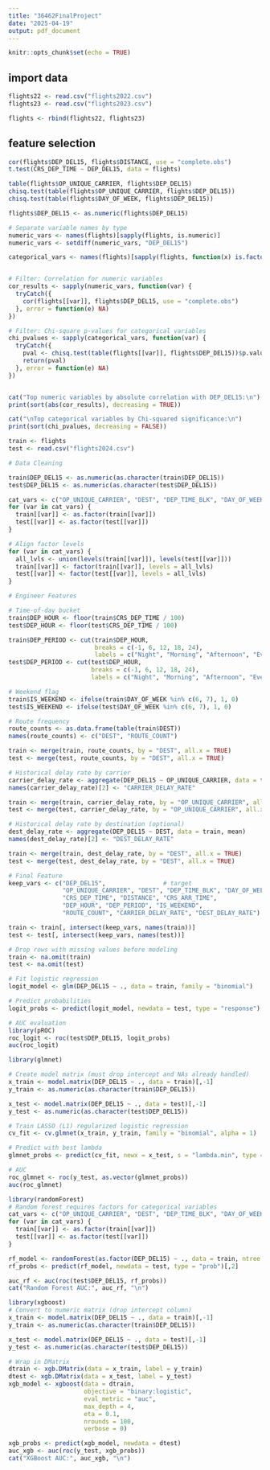 ```yaml
---
title: "36462FinalProject"
date: "2025-04-19"
output: pdf_document
---
```


```r
knitr::opts_chunk$set(echo = TRUE)
```

## import data
```r
flights22 <- read.csv("flights2022.csv")
flights23 <- read.csv("flights2023.csv")

flights <- rbind(flights22, flights23)
```

## feature selection
```r
cor(flights$DEP_DEL15, flights$DISTANCE, use = "complete.obs")
t.test(CRS_DEP_TIME ~ DEP_DEL15, data = flights)
```

```r
table(flights$OP_UNIQUE_CARRIER, flights$DEP_DEL15)
chisq.test(table(flights$OP_UNIQUE_CARRIER, flights$DEP_DEL15))
chisq.test(table(flights$DAY_OF_WEEK, flights$DEP_DEL15))
```

```r
flights$DEP_DEL15 <- as.numeric(flights$DEP_DEL15)

# Separate variable names by type
numeric_vars <- names(flights)[sapply(flights, is.numeric)]
numeric_vars <- setdiff(numeric_vars, "DEP_DEL15") 

categorical_vars <- names(flights)[sapply(flights, function(x) is.factor(x) || is.character(x))]


# Filter: Correlation for numeric variables
cor_results <- sapply(numeric_vars, function(var) {
  tryCatch({
    cor(flights[[var]], flights$DEP_DEL15, use = "complete.obs")
  }, error = function(e) NA)
})

# Filter: Chi-square p-values for categorical variables
chi_pvalues <- sapply(categorical_vars, function(var) {
  tryCatch({
    pval <- chisq.test(table(flights[[var]], flights$DEP_DEL15))$p.value
    return(pval)
  }, error = function(e) NA)
})


cat("Top numeric variables by absolute correlation with DEP_DEL15:\n")
print(sort(abs(cor_results), decreasing = TRUE))

cat("\nTop categorical variables by Chi-squared significance:\n")
print(sort(chi_pvalues, decreasing = FALSE))
```



```r
train <- flights
test <- read.csv("flights2024.csv")

# Data Cleaning

train$DEP_DEL15 <- as.numeric(as.character(train$DEP_DEL15))
test$DEP_DEL15 <- as.numeric(as.character(test$DEP_DEL15))

cat_vars <- c("OP_UNIQUE_CARRIER", "DEST", "DEP_TIME_BLK", "DAY_OF_WEEK", "MONTH")
for (var in cat_vars) {
  train[[var]] <- as.factor(train[[var]])
  test[[var]] <- as.factor(test[[var]])
}

# Align factor levels
for (var in cat_vars) {
  all_lvls <- union(levels(train[[var]]), levels(test[[var]]))
  train[[var]] <- factor(train[[var]], levels = all_lvls)
  test[[var]] <- factor(test[[var]], levels = all_lvls)
}

# Engineer Features

# Time-of-day bucket
train$DEP_HOUR <- floor(train$CRS_DEP_TIME / 100)
test$DEP_HOUR <- floor(test$CRS_DEP_TIME / 100)

train$DEP_PERIOD <- cut(train$DEP_HOUR,
                        breaks = c(-1, 6, 12, 18, 24),
                        labels = c("Night", "Morning", "Afternoon", "Evening"))
test$DEP_PERIOD <- cut(test$DEP_HOUR,
                       breaks = c(-1, 6, 12, 18, 24),
                       labels = c("Night", "Morning", "Afternoon", "Evening"))

# Weekend flag
train$IS_WEEKEND <- ifelse(train$DAY_OF_WEEK %in% c(6, 7), 1, 0)
test$IS_WEEKEND <- ifelse(test$DAY_OF_WEEK %in% c(6, 7), 1, 0)

# Route frequency
route_counts <- as.data.frame(table(train$DEST))
names(route_counts) <- c("DEST", "ROUTE_COUNT")

train <- merge(train, route_counts, by = "DEST", all.x = TRUE)
test <- merge(test, route_counts, by = "DEST", all.x = TRUE)

# Historical delay rate by carrier
carrier_delay_rate <- aggregate(DEP_DEL15 ~ OP_UNIQUE_CARRIER, data = train, mean)
names(carrier_delay_rate)[2] <- "CARRIER_DELAY_RATE"

train <- merge(train, carrier_delay_rate, by = "OP_UNIQUE_CARRIER", all.x = TRUE)
test <- merge(test, carrier_delay_rate, by = "OP_UNIQUE_CARRIER", all.x = TRUE)

# Historical delay rate by destination (optional)
dest_delay_rate <- aggregate(DEP_DEL15 ~ DEST, data = train, mean)
names(dest_delay_rate)[2] <- "DEST_DELAY_RATE"

train <- merge(train, dest_delay_rate, by = "DEST", all.x = TRUE)
test <- merge(test, dest_delay_rate, by = "DEST", all.x = TRUE)

# Final Feature
keep_vars <- c("DEP_DEL15",                # target
               "OP_UNIQUE_CARRIER", "DEST", "DEP_TIME_BLK", "DAY_OF_WEEK", "MONTH",  # categorical
               "CRS_DEP_TIME", "DISTANCE", "CRS_ARR_TIME",                          # numeric
               "DEP_HOUR", "DEP_PERIOD", "IS_WEEKEND",                              # engineered
               "ROUTE_COUNT", "CARRIER_DELAY_RATE", "DEST_DELAY_RATE")              # from aggregations

train <- train[, intersect(keep_vars, names(train))]
test <- test[, intersect(keep_vars, names(test))]

# Drop rows with missing values before modeling
train <- na.omit(train)
test <- na.omit(test)
```

```r
# Fit logistic regression
logit_model <- glm(DEP_DEL15 ~ ., data = train, family = "binomial")

# Predict probabilities
logit_probs <- predict(logit_model, newdata = test, type = "response")

# AUC evaluation
library(pROC)
roc_logit <- roc(test$DEP_DEL15, logit_probs)
auc(roc_logit)
```

```r
library(glmnet)

# Create model matrix (must drop intercept and NAs already handled)
x_train <- model.matrix(DEP_DEL15 ~ ., data = train)[,-1]
y_train <- as.numeric(as.character(train$DEP_DEL15))

x_test <- model.matrix(DEP_DEL15 ~ ., data = test)[,-1]
y_test <- as.numeric(as.character(test$DEP_DEL15))

# Train LASSO (L1) regularized logistic regression
cv_fit <- cv.glmnet(x_train, y_train, family = "binomial", alpha = 1)

# Predict with best lambda
glmnet_probs <- predict(cv_fit, newx = x_test, s = "lambda.min", type = "response")

# AUC
roc_glmnet <- roc(y_test, as.vector(glmnet_probs))
auc(roc_glmnet)
```

```r
library(randomForest)
# Random forest requires factors for categorical variables
cat_vars <- c("OP_UNIQUE_CARRIER", "DEST", "DEP_TIME_BLK", "DAY_OF_WEEK", "MONTH", "DEP_PERIOD")
for (var in cat_vars) {
  train[[var]] <- as.factor(train[[var]])
  test[[var]] <- as.factor(test[[var]])
}

rf_model <- randomForest(as.factor(DEP_DEL15) ~ ., data = train, ntree = 200, importance = TRUE)
rf_probs <- predict(rf_model, newdata = test, type = "prob")[,2]

auc_rf <- auc(roc(test$DEP_DEL15, rf_probs))
cat("Random Forest AUC:", auc_rf, "\n")
```


```r
library(xgboost)
# Convert to numeric matrix (drop intercept column)
x_train <- model.matrix(DEP_DEL15 ~ ., data = train)[,-1]
y_train <- as.numeric(as.character(train$DEP_DEL15))

x_test <- model.matrix(DEP_DEL15 ~ ., data = test)[,-1]
y_test <- as.numeric(as.character(test$DEP_DEL15))

# Wrap in DMatrix
dtrain <- xgb.DMatrix(data = x_train, label = y_train)
dtest <- xgb.DMatrix(data = x_test, label = y_test)
xgb_model <- xgboost(data = dtrain,
                     objective = "binary:logistic",
                     eval_metric = "auc",
                     max_depth = 4,
                     eta = 0.1,
                     nrounds = 100,
                     verbose = 0)

xgb_probs <- predict(xgb_model, newdata = dtest)
auc_xgb <- auc(roc(y_test, xgb_probs))
cat("XGBoost AUC:", auc_xgb, "\n")
```
